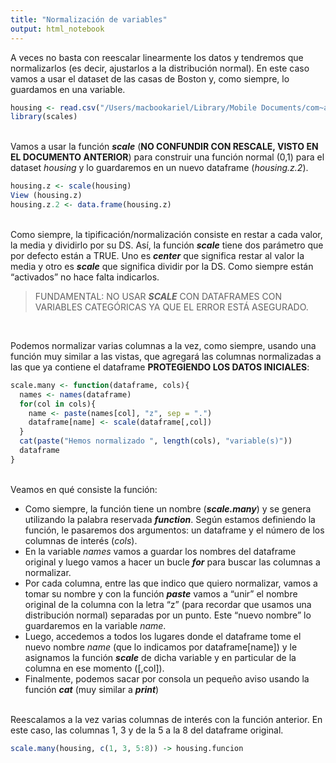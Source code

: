 ```yaml
---
title: "Normalización de variables"
output: html_notebook
---
```


A veces no basta con reescalar linearmente los datos y tendremos que normalizarlos (es decir, ajustarlos a la distribución normal). En este caso vamos a usar el dataset de las casas de Boston y, como siempre, lo guardamos en una variable.


```r
housing <- read.csv("/Users/macbookariel/Library/Mobile Documents/com~apple~CloudDocs/@ARIEL/AADD/DataScience/DataScience-con-RStudio/@Ariel/b Datos/tema1/BostonHousing.csv")
library(scales)
```
\
Vamos a usar la función _**scale**_ (**NO CONFUNDIR CON RESCALE, VISTO EN EL DOCUMENTO ANTERIOR**) para construir una función normal (0,1) para el dataset _housing_ y lo guardaremos en un nuevo dataframe (_housing.z.2_).

```r
housing.z <- scale(housing)
View (housing.z)
housing.z.2 <- data.frame(housing.z)
```
\
Como siempre, la tipificación/normalización consiste en restar a cada valor, la media y dividirlo por su DS. Así, la función _**scale**_ tiene dos parámetro que por defecto están a TRUE. Uno es _**center**_ que significa restar al valor la media y otro es _**scale**_ que significa dividir por la DS. Como siempre están "activados" no hace falta indicarlos.

> FUNDAMENTAL: NO USAR _**SCALE**_ CON DATAFRAMES CON VARIABLES CATEGÓRICAS YA QUE EL ERROR ESTÁ ASEGURADO.

\

Podemos normalizar varias columnas a la vez, como siempre, usando una función muy similar a las vistas, que agregará las columnas normalizadas a las que ya contiene el dataframe **PROTEGIENDO LOS DATOS INICIALES**:

```r
scale.many <- function(dataframe, cols){
  names <- names(dataframe)
  for(col in cols){
    name <- paste(names[col], "z", sep = ".")
    dataframe[name] <- scale(dataframe[,col])
  }
  cat(paste("Hemos normalizado ", length(cols), "variable(s)"))
  dataframe
}
```
\
Veamos en qué consiste la función:

* Como siempre, la función tiene un nombre (_**scale.many**_) y se genera utilizando la palabra reservada _**function**_. Según estamos definiendo la función, le pasaremos dos argumentos: un dataframe y el número de los columnas de interés (_cols_).
* En la variable _names_ vamos a guardar los nombres del dataframe original y luego vamos a hacer un bucle _**for**_ para buscar las columnas a normalizar.
* Por cada columna, entre las que indico que quiero normalizar, vamos a tomar su nombre y con la función _**paste**_ vamos a "unir" el nombre original de la columna con la letra "z" (para recordar que usamos una distribución normal) separadas por un punto. Este "nuevo nombre" lo guardaremos en la variable _name_.
* Luego, accedemos a todos los lugares donde el dataframe tome el nuevo nombre _name_ (que lo indicamos por dataframe[name]) y le asignamos la función _**scale**_ de dicha variable y en particular de la columna en ese momento ([,col]).
* Finalmente, podemos sacar por consola un pequeño aviso usando la función _**cat**_ (muy similar a _**print**_)

\
Reescalamos a la vez varias columnas de interés con la función anterior. En este caso, las columnas 1, 3 y de la 5 a la 8 del dataframe original.

```r
scale.many(housing, c(1, 3, 5:8)) -> housing.funcion
```

